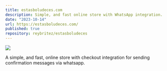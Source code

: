 ```yaml
---
title: estasboludeces.com
description: Simple, and fast online store with WhatsApp integration.
date: "2023-10-14"
url: https://estasboludeces.com/
published: true
repository: reybritez/estasboludeces
---
```



[![](https://www.estasboludeces.com/assets/banner.png)](https://estasboludeces.com/)

A simple, and fast, online store with checkout integration for sending confirmation messages via whatsapp.
